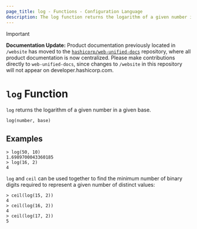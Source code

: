 ```yaml
---
page_title: log - Functions - Configuration Language
description: The log function returns the logarithm of a given number in a given base.
---
```


> [!IMPORTANT]  
> **Documentation Update:** Product documentation previously located in `/website` has moved to the [`hashicorp/web-unified-docs`](https://github.com/hashicorp/web-unified-docs) repository, where all product documentation is now centralized. Please make contributions directly to `web-unified-docs`, since changes to `/website` in this repository will not appear on developer.hashicorp.com.

# `log` Function

`log` returns the logarithm of a given number in a given base.

```hcl
log(number, base)
```

## Examples

```
> log(50, 10)
1.6989700043360185
> log(16, 2)
4
```

`log` and `ceil` can be used together to find the minimum number of binary
digits required to represent a given number of distinct values:

```
> ceil(log(15, 2))
4
> ceil(log(16, 2))
4
> ceil(log(17, 2))
5
```
